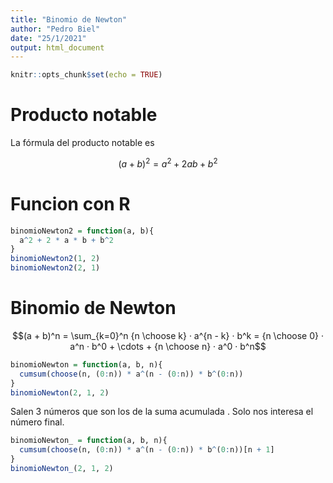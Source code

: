 ---
title: "Binomio de Newton"
author: "Pedro Biel"
date: "25/1/2021"
output: html_document
---

```{r setup, include=FALSE}
knitr::opts_chunk$set(echo = TRUE)
```

# Producto notable

La fórmula del producto notable es

$$( a + b)^2 = a^2 + 2ab + b^2$$

# Funcion con R

```{r}
binomioNewton2 = function(a, b){
  a^2 + 2 * a * b + b^2
}
binomioNewton2(1, 2)
binomioNewton2(2, 1)
```

# Binomio de Newton

$$(a + b)^n = \sum_{k=0}^n {n \choose k} · a^{n - k} · b^k = {n \choose 0} · a^n · b^0 + \cdots + {n \choose n} · a^0 · b^n$$

```{r}
binomioNewton = function(a, b, n){
  cumsum(choose(n, (0:n)) * a^(n - (0:n)) * b^(0:n))
}
binomioNewton(2, 1, 2)
```

Salen 3 números que son los de la suma acumulada \cumsum. Solo nos interesa el número final.

```{r}
binomioNewton_ = function(a, b, n){
  cumsum(choose(n, (0:n)) * a^(n - (0:n)) * b^(0:n))[n + 1]
}
binomioNewton_(2, 1, 2)
```

